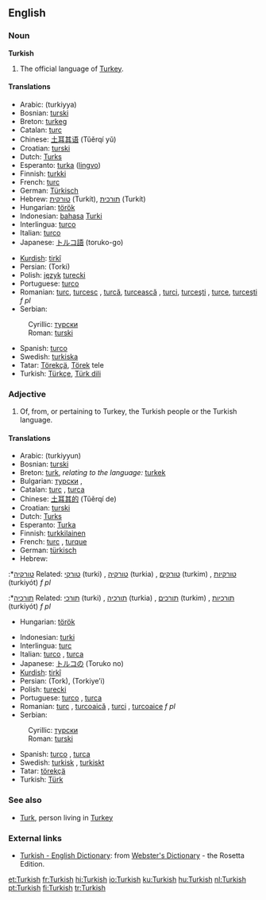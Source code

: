 {{interwiktionary|code=tr}}
==English==
{{wikipedia}}
===Noun===
'''Turkish'''

# The official language of [[Turkey]].

====Translations====
{{top}}
*Arabic: {{ARchar|[[تركية|تُرْكِيَّة]]}} (turkiyya)
*Bosnian: [[turski#Bosnian|turski]] {{m}}
*Breton: [[turkeg]] {{m}}
*Catalan: [[turc]] {{m}}
*Chinese: [[土耳其语]] (Tǔěrqí yǔ)
*Croatian: [[turski#Croatian|turski]] {{m}}
*Dutch: [[Turks]] {{n}}
*Esperanto: [[turka]] ([[lingvo]])
*Finnish: [[turkki]]
*French: [[turc]] {{m}}
*German: [[Türkisch]] {{n}}
*Hebrew: [[טורקית]] (Turkít), [[תורכית]] (Turkít)
*Hungarian: [[török]]
*Indonesian: [[bahasa]] [[Turki]]
*Interlingua: [[turco]]
*Italian: [[turco]] {{m}}
*Japanese: [[トルコ語]] (toruko-go)
{{mid}}
*[[Kurdish]]: [[tirkî]] {{f}}
*Persian: {{FAchar|[[ترکی]]}} (Torki)
*Polish: [[język]] [[turecki]] {{m}}
*Portuguese: [[turco]] {{m}}
*Romanian: [[turc]], [[turcesc]] {{m}}, [[turcă]], [[turcească]] {{f}}, [[turci]], [[turceşti]] {{p}}, [[turce]], [[turceşti]] ''f pl''
*Serbian:
:Cyrillic: [[турски#Serbian|турски]] {{m}}
:Roman: [[turski#Serbian|turski]] {{m}}
*Spanish: [[turco]] {{m}}
*Swedish: [[turkiska]]
*Tatar: [[Törekçä]], [[Törek]] tele
*Turkish: [[Türkçe]], [[Türk dili]]
{{bottom}}

===Adjective===
#Of, from, or pertaining to Turkey, the Turkish people or the Turkish language.

====Translations====
{{top}}
*Arabic: {{ARchar|[[تركي|تُرْكِيّ]]}} (turkiyyun)
*Bosnian: [[turski#Bosnian|turski]] {{m}}
*Breton: [[turk]], ''relating to the language:'' [[turkek]]
*Bulgarian: [[турски]] {{m}}, {{p}}
*Catalan: [[turc]] {{m}}, [[turca]] {{f}}
*Chinese: [[土耳其的]] (Tǔěrqí de)
*Croatian: [[turski#Croatian|turski]] {{m}}
*Dutch: [[Turks]] {{n}}
*Esperanto: [[Turka]]
*Finnish: [[turkkilainen]]
*French: [[turc]] {{m}}, [[turque]] {{f}}
*German: [[türkisch]]
*Hebrew:
:*[[טורקיה]] Related: [[טורקי]] (turki) {{m}}, [[טורקיה]] (turkia) {{f}}, [[טורקים]] (turkim) {{p}}, [[טורקיות]] (turkiyót) ''f pl''
:*[[תורכיה]] Related: [[תורכי]] (turki) {{m}}, [[תורכיה]] (turkia) {{f}}, [[תורכים]] (turkim) {{p}}, [[תורכיות]] (turkiyót) ''f pl''
*Hungarian: [[török]]
{{mid}}
*Indonesian: [[turki]]
*Interlingua: [[turc]]
*Italian: [[turco]] {{m}}, [[turca]] {{f}}
*Japanese: [[トルコの]] (Toruko no)
*[[Kurdish]]: [[tirkî]]
*Persian: {{FAchar|[[ترک]]}} (Tork), {{FAchar|[[ترکیه‏ای]]}} (Torkiye’i)
*Polish: [[turecki]] {{m}}
*Portuguese: [[turco]] {{m}}, [[turca]] {{f}}
*Romanian: [[turc]] {{m}}, [[turcoaică]] {{f}}, [[turci]] {{p}}, [[turcoaice]] ''f pl''
*Serbian:
:Cyrillic: [[турски#Serbian|турски]] {{m}}
:Roman: [[turski#Serbian|turski]] {{m}}
*Spanish: [[turco]] {{m}}, [[turca]] {{f}}
*Swedish: [[turkisk]] {{c}}, [[turkiskt]] {{n}}
*Tatar: [[törekçä]] 
*Turkish: [[Türk]]
{{bottom}}

===See also===
*[[Turk]], person living in [[Turkey]]

===External links===
*[http://www.websters-online-dictionary.org/definition/Turkish-english/ Turkish - English Dictionary]: from [http://www.websters-online-dictionary.org/ Webster's Dictionary] - the Rosetta Edition.
{{ethnologue|code=tur}}

[[et:Turkish]]
[[fr:Turkish]]
[[hi:Turkish]]
[[io:Turkish]]
[[ku:Turkish]]
[[hu:Turkish]]
[[nl:Turkish]]
[[pt:Turkish]]
[[fi:Turkish]]
[[tr:Turkish]]